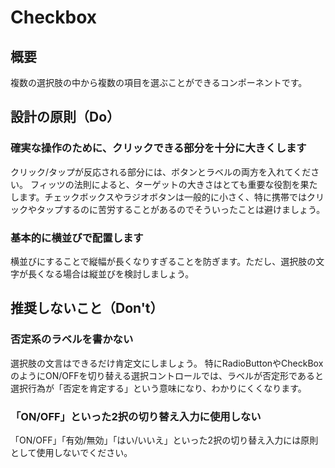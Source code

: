 
<Meta title="Checkbox" of={CheckboxStories} />

# Checkbox

<Canvas>
  <Story of={Component} />
</Canvas>

<Controls of={Component} />

## 概要

複数の選択肢の中から複数の項目を選ぶことができるコンポーネントです。

## 設計の原則（Do）

### 確実な操作のために、クリックできる部分を十分に大きくします
クリック/タップが反応される部分には、ボタンとラベルの両方を入れてください。
フィッツの法則によると、ターゲットの大きさはとても重要な役割を果たします。チェックボックスやラジオボタンは一般的に小さく、特に携帯ではクリックやタップするのに苦労することがあるのでそういったことは避けましょう。

### 基本的に横並びで配置します
横並びにすることで縦幅が長くなりすぎることを防ぎます。ただし、選択肢の文字が長くなる場合は縦並びを検討しましょう。

## 推奨しないこと（Don't）

### 否定系のラベルを書かない
選択肢の文言はできるだけ肯定文にしましょう。
特にRadioButtonやCheckBoxのようにON/OFFを切り替える選択コントロールでは、ラベルが否定形であると選択行為が「否定を肯定する」という意味になり、わかりにくくなります。

### 「ON/OFF」といった2択の切り替え入力に使用しない
「ON/OFF」「有効/無効」「はい/いいえ」といった2択の切り替え入力には原則として使用しないでください。

